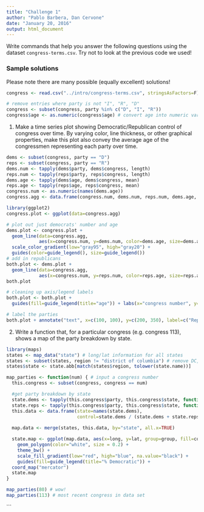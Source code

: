 ```yaml
---
title: "Challenge 1"
author: "Pablo Barbera, Dan Cervone"
date: "January 20, 2016"
output: html_document
---
```


Write commands that help you answer the following questions using the dataset `congress-terms.csv`. Try not to look at the previous code we used!

### Sample solutions

Please note there are many possible (equally excellent) solutions! 

```r
congress <- read.csv("../intro/congress-terms.csv", stringsAsFactors=F)

# remove entries where party is not "I", "R", "D"
congress <- subset(congress, party %in% c("D", "I", "R"))
congress$age <- as.numeric(congress$age) # convert age into numeric variable
```


1. Make a time series plot showing Democratic/Republican control of congress over time. By varying color, line thickness, or other graphical properties, make this plot also convey the average age of the congressmen representing each party over time.

```r
dems <- subset(congress, party == "D")
reps <- subset(congress, party == "R")
dems.num <- tapply(dems$party, dems$congress, length)
reps.num <- tapply(reps$party, reps$congress, length)
dems.age <- tapply(dems$age, dems$congress, mean)
reps.age <- tapply(reps$age, reps$congress, mean)
congress.num <- as.numeric(names(dems.age))
congress.agg <- data.frame(congress.num, dems.num, reps.num, dems.age, reps.age)

library(ggplot2)
congress.plot <- ggplot(data=congress.agg)

# plot out just democrats' number and age
dems.plot <- congress.plot + 
  geom_line(data=congress.agg, 
            aes(x=congress.num, y=dems.num, color=dems.age, size=dems.age)) +
  scale_color_gradient(low="gray95", high="gray20") + 
  guides(color=guide_legend(), size=guide_legend())
# add in republicans
both.plot <- dems.plot + 
  geom_line(data=congress.agg,
            aes(x=congress.num, y=reps.num, color=reps.age, size=reps.age))
both.plot

# cleaning up axis/legend labels
both.plot <- both.plot + 
  guides(fill=guide_legend(title="age")) + labs(x="congress number", y="# members", title="Congressmen over time")

# label the parties
both.plot + annotate("text", x=c(100, 100), y=c(200, 350), label=c("Republicans", "Democrats"))
```

2. Write a function that, for a particular congress (e.g. congress 113), shows a map of the party breakdown by state.

```r
library(maps)
states <- map_data("state") # long/lat information for all states
states <- subset(states, region != "district of columbia") # remove DC, which has no congressmen
states$state <- state.abb[match(states$region, tolower(state.name))]

map_parties <- function(num) { # input a congress number
  this.congress <- subset(congress, congress == num)

  #get party breakdown by state
  state.dems <- tapply(this.congress$party, this.congress$state, function(x) sum(x == "D"))
  state.reps <- tapply(this.congress$party, this.congress$state, function(x) sum(x == "R"))
  this.data <- data.frame(state=names(state.dems),
                          control=state.dems / (state.dems + state.reps))
  
  map.data <- merge(states, this.data, by="state", all.x=TRUE)

  state.map <- ggplot(map.data, aes(x=long, y=lat, group=group, fill=control)) + 
    geom_polygon(color="white", size = 0.2) + 
    theme_bw() + 
    scale_fill_gradient(low="red", high="blue", na.value="black") + 
    guides(fill=guide_legend(title="% Democratic")) +
  coord_map("mercator")
  state.map
}

map_parties(80) # wow!
map_parties(113) # most recent congress in data set
```






```